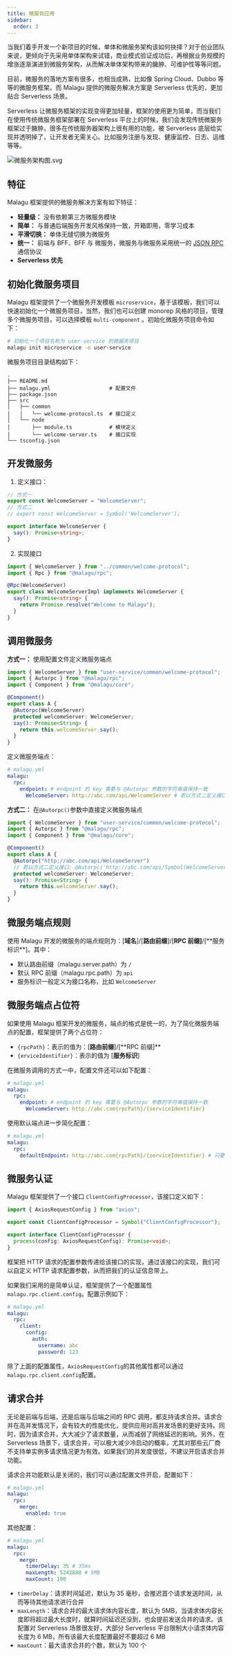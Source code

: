 ```yaml
---
title: 微服务应用
sidebar:
  order: 3
---
```


当我们着手开发一个新项目的时候，单体和微服务架构该如何抉择？对于创业团队来说，更倾向于先采用单体架构来试错，商业模式验证成功后，再根据业务规模的增涨逐渐演进到微服务架构，从而解决单体架构带来的臃肿、可维护性等等问题。

目前，微服务的落地方案有很多，也相当成熟，比如像 Spring Cloud、Dubbo 等等的微服务框架。而 Malagu 提供的微服务解决方案是 Serverless 优先的，更加贴合 Serverless 场景。

Serverless 让微服务框架的实现变得更加轻量，框架的使用更为简单，而当我们在使用传统微服务框架部署在 Serverless 平台上的时候，我们会发现传统微服务框架过于臃肿，很多在传统服务器架构上很有用的功能，被 Serverless 底层给实现并透明掉了，让开发者无需关心。比如服务注册与发现、健康监控、日志、运维等等。

![微服务架构图.svg](../../../assets/microservice.webp)

## 特征

Malagu 框架提供的微服务解决方案有如下特征：

- **轻量级：** 没有依赖第三方微服务模块
- **简单：** 与普通后端服务开发风格保持一致，开箱即用，零学习成本
- **平滑切换：** 单体无缝切换为微服务
- **统一：** 前端与 BFF、BFF 与 微服务，微服务与微服务采用统一的 [JSON RPC](https://www.jsonrpc.org/specification) 通信协议
- **Serverless 优先**

## 初始化微服务项目

Malagu 框架提供了一个微服务开发模板 `microservice`，基于该模板，我们可以快速初始化一个微服务项目，当然，我们也可以创建 monorep 风格的项目，管理多个微服务项目，可以选择模板 `multi-component` 。初始化微服务项目命令如下：

```bash
# 初始化一个项目名称为 user-service 的微服务项目
malagu init microservice -o user-service
```

微服务项目目录结构如下：

```
.
├── README.md
├── malagu.yml                   # 配置文件
├── package.json
├── src
│   ├── common
│   │   └── welcome-protocol.ts  # 接口定义
│   └── node
│       ├── module.ts            # 模块定义
│       └── welcome-server.ts    # 接口实现
└── tsconfig.json
```

## 开发微服务

1. 定义接口：

```typescript
// 方式一
export const WelcomeServer = "WelcomeServer";
// 方式二
// export const WelcomeServer = Symbol('WelcomeServer');

export interface WelcomeServer {
  say(): Promise<string>;
}
```

2. 实现接口

```typescript
import { WelcomeServer } from "../common/welcome-protocol";
import { Rpc } from "@malagu/rpc";

@Rpc(WelcomeServer)
export class WelcomeServerImpl implements WelcomeServer {
  say(): Promise<string> {
    return Promise.resolve("Welcome to Malagu");
  }
}
```

## 调用微服务

**方式一：** 使用配置文件定义微服务端点

```typescript
import { WelcomeServer } from "user-service/common/welcome-protocol";
import { Autorpc } from "@malagu/rpc";
import { Component } from "@malagu/core";

@Component()
export class A {
  @Autorpc(WelcomeServer)
  protected welcomeServer: WelcomeServer;
  say(): Promise<String> {
    return this.welcomeServer.say();
  }
}
```

定义微服务端点：

```yml
# malagu.yml
malagu:
  rpc:
    endpoint: # endpoint 的 key 需要与 @Autorpc 参数的字符串值保持一致
      WelcomeServer: http://abc.com/api/WelcomeServer # 若以方式二定义接口: http://abc.com/api/Symbol(WelcomeServer)
```

**方式二：** 在`@Autorpc()`参数中直接定义微服务端点

```typescript
import { WelcomeServer } from "user-service/common/welcome-protocol";
import { Autorpc } from "@malagu/rpc";
import { Component } from "@malagu/core";

@Component()
export class A {
  @Autorpc("http://abc.com/api/WelcomeServer")
  // 若以方式二定义接口: @Autorpc('http://abc.com/api/Symbol(WelcomeServer)')
  protected welcomeServer: WelcomeServer;
  say(): Promise<String> {
    return this.welcomeServer.say();
  }
}
```

## 微服务端点规则

使用 Malagu 开发的微服务的端点规则为：[**域名**]/[**路由前缀**]/[**RPC 前缀]**/[**服务标识\*\*]。其中：

- 默认路由前缀（malagu.server.path）为 `/`
- 默认 RPC 前缀（malagu.rpc.path）为 `api`
- 服务标识一般定义为接口名称，比如 `WelcomeServer`

## 微服务端点占位符

如果使用 Malagu 框架开发的微服务，端点的格式是统一的，为了简化微服务端点的配置，框架提供了两个占位符：

- `{rpcPath}`：表示的值为：[**路由前缀**]/[**RPC 前缀]\*\*
- `{erviceIdentifier}`：表示的值为 [**服务标识**]

在微服务调用的方式一中，配置文件还可以如下配置：

```yml
# malagu.yml
malagu:
  rpc:
    endpoint: # endpoint 的 key 需要与 @Autorpc 参数的字符串值保持一致
      WelcomeServer: http://abc.com{rpcPath}/{serviceIdentifier}
```

使用默认端点进一步简化配置：

```yml
# malagu.yml
malagu:
  rpc:
    defaultEndpoint: http://abc.com{rpcPath}/{serviceIdentifier} # 只要你的微服务部署在同一个域名下
```

## 微服务认证

Malagu 框架提供了一个接口 `ClientConfigProcessor`，该接口定义如下：

```typescript
import { AxiosRequestConfig } from "axios";

export const ClientConfigProcessor = Symbol("ClientConfigProcessor");

export interface ClientConfigProcessor {
  process(config: AxiosRequestConfig): Promise<void>;
}
```

框架把 HTTP 请求的配置参数传递给该接口的实现，通过该接口的实现，我们可以自定义 HTTP 请求配置参数，从而把我们的认证信息带上。

如果我们采用的是简单认证，框架提供了一个配置属性`malagu.rpc.client.config`。配置示例如下：

```yml
# malagu.yml
malagu:
  rpc:
    client:
      config:
        auth:
          username: abc
          password: 123
```

除了上面的配置属性，`AxiosRequestConfig`的其他属性都可以通过`malagu.rpc.client.config`配置。

## 请求合并

无论是前端与后端，还是后端与后端之间的 RPC 调用，都支持请求合并。请求合并在高并发情况下，会有较大的性能优化，提供应用对高并发场景的更好支持。同时，因为请求合并，大大减少了请求数量，从而减弱了网络延迟的影响。另外，在 Serverless 场景下，请求合并，可以极大减少冷启动的概率，尤其对那些云厂商不支持单实例多请求情况更为有效。如果我们的并发度很低，不建议开启请求合并功能。

请求合并功能默认是关闭的，我们可以通过配置文件开启，配置如下：

```yml
# malagu.yml
malagu:
  rpc:
    merge:
      enabled: true
```

其他配置：

```yml
# malagu.yml
malagu:
  rpc:
    merge:
      timerDelay: 35 # 35ms
      maxLength: 5242880 # 5MB
      maxCount: 100
```

- `timerDelay`：请求时间延迟，默认为 35 毫秒，会推迟首个请求发送时间，从而等待其他请求进行合并
- `maxLength`：请求合并的最大请求体内容长度，默认为 5MB，当请求体内容长度即将超过最大长度时，就算时间延迟还没到，也会提前发送合并的请求。该配置对 Serverless 场景很友好，大部分 Serverless 平台限制大小请求体内容长度为 6 MB，所有该最大长度配置最好不要超过 6 MB
- `maxCount`：最大请求合并的个数，默认为 100 个
